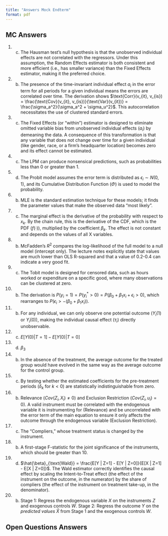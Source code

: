 ```yaml
---
title: "Answers Mock Endterm"
format: pdf
---
```


## MC Answers

1. c) The Hausman test's null hypothesis is that the unobserved individual effects are not correlated with the regressors. Under this assumption, the Random Effects estimator is both consistent and more efficient (i.e., has smaller variance) than the Fixed Effects estimator, making it the preferred choice.
2. b) The presence of the time-invariant individual effect $a_i$ in the error term for all periods for a given individual means the errors are correlated over time. The derivation shows $\text{Corr}(v_{it}, v_{is}) = \frac{\text{Cov}(v_{it}, v_{is})}{\text{Var}(v_{it})} = \frac{\sigma_a^2}{\sigma_a^2 + \sigma_u^2}$. This autocorrelation necessitates the use of clustered standard errors.
3. c) The Fixed Effects (or "within") estimator is designed to eliminate omitted variable bias from unobserved individual effects ($a_i$) by demeaning the data. A consequence of this transformation is that any variable that does not change over time for a given individual (like gender, race, or a firm's headquarter location) becomes zero and its effect cannot be estimated.
1. c) The LPM can produce nonsensical predictions, such as probabilities less than 0 or greater than 1.
2. d) The Probit model assumes the error term is distributed as $\epsilon_i \sim N(0,1)$, and its Cumulative Distribution Function ($\Phi$) is used to model the probability.
3. b) MLE is the standard estimation technique for these models; it finds the parameter values that make the observed data "most likely".
4. c) The marginal effect is the derivative of the probability with respect to $x_k$. By the chain rule, this is the derivative of the CDF, which is the PDF ($f(\cdot)$), multiplied by the coefficient $\beta_k$. The effect is not constant and depends on the values of all X variables.
5. b) McFadden's $R^2$ compares the log-likelihood of the full model to a null model (intercept only). The lecture notes explicitly state that values are much lower than OLS R-squared and that a value of 0.2-0.4 can indicate a very good fit.
6. c) The Tobit model is designed for censored data, such as hours worked or expenditure on a specific good, where many observations can be clustered at zero.
7. b) The derivation is $P(y_i=1) = P(y_i^* > 0) = P(\beta_0 + \beta_1 x_i + \epsilon_i > 0)$, which rearranges to $P(\epsilon_i > -(\beta_0 + \beta_1 x_i))$.
8. b) For any individual, we can only observe one potential outcome ($Y_i(1)$ or $Y_i(0)$), making the individual causal effect ($\tau_i$) directly unobservable.
9. c) $E[Y(0)|T=1] - E[Y(0)|T=0]$
10. d) $\beta_3$
11. b) In the absence of the treatment, the average outcome for the treated group would have evolved in the same way as the average outcome for the control group.
12. c) By testing whether the estimated coefficients for the pre-treatment periods ($\delta_k$ for $k < 0$) are statistically indistinguishable from zero.
13. b) Relevance ($Cov(Z_i, X_i) \neq 0$) and Exclusion Restriction ($Cov(Z_i, u_i) = 0$). A valid instrument must be correlated with the endogenous variable it is instrumenting for (Relevance) and be uncorrelated with the error term of the main equation to ensure it only affects the outcome through the endogenous variable (Exclusion Restriction).
14. c) The "Compliers," whose treatment status is changed by the instrument.
15. b) A first-stage F-statistic for the joint significance of the instruments, which should be greater than 10.
16. d) $\hat{\beta}_{\text{Wald}} = \frac{E[Y | Z=1] - E[Y | Z=0]}{E[X | Z=1] - E[X | Z=0]}$. The Wald estimator correctly identifies the causal effect by scaling the Intent-to-Treat effect (the effect of the instrument on the outcome, in the numerator) by the share of compliers (the effect of the instrument on treatment take-up, in the denominator).
17. b) Stage 1: Regress the endogenous variable $X$ on the instruments $Z$ and exogenous controls $W$. Stage 2: Regress the outcome $Y$ on the *predicted values* $\hat{X}$ from Stage 1 and the exogenous controls $W$.


## Open Questions Answers